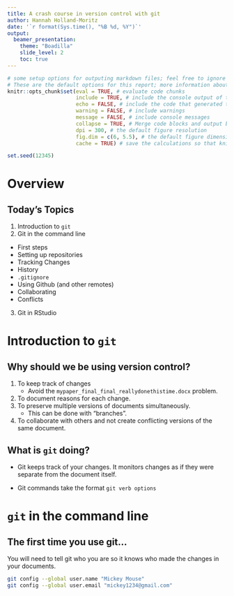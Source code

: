 ```yaml
---
title: A crash course in version control with git
author: Hannah Holland-Moritz
date: '`r format(Sys.time(), "%B %d, %Y")`'
output: 
  beamer_presentation:
    theme: "Boadilla"
    slide_level: 2
    toc: true
---
```


````r
# some setup options for outputing markdown files; feel free to ignore these
# These are the default options for this report; more information about options here: https://yihui.name/knitr/options/
knitr::opts_chunk$set(eval = TRUE, # evaluate code chunks
                      include = TRUE, # include the console output of the code in the final document
                      echo = FALSE, # include the code that generated the report in the final report
                      warning = FALSE, # include warnings
                      message = FALSE, # include console messages
                      collapse = TRUE, # Merge code blocks and output blocks, if possible.
                      dpi = 300, # the default figure resolution
                      fig.dim = c(6, 5.5), # the default figure dimensions
                      cache = TRUE) # save the calculations so that kniting is faster each time. (Sometimes this option can cause issues and images won't reflect the most recent code changes, if this happens, just delete the *_cache folder and reknit the code.)
````
````r


set.seed(12345)
````

# Overview 
## Today's Topics
1. Introduction to `git`
2. Git in the command line 
- First steps
- Setting up repositories
- Tracking Changes
- History
- `.gitignore`
- Using Github (and other remotes)
- Collaborating
- Conflicts
3. Git in RStudio 

# Introduction to `git` 

## **Why should we be using version control?**

1. To keep track of changes 
   - Avoid the `mypaper_final_final_reallydonethistime.docx` problem.
2. To document reasons for each change.
3. To preserve multiple versions of documents simultaneously.
   - This can be done with "branches".
4. To collaborate with others and not create conflicting versions of the same document.

## What is `git` doing?
* Git keeps track of your changes. It monitors changes as if they were separate from the document itself.

* Git commands take the format `git verb options` 

# `git` in the command line

## The first time you use git...
You will need to tell git who you are so it knows who made the changes in your documents. 


```bash
git config --global user.name "Mickey Mouse"
git config --global user.email "mickey1234@gmail.com"
```
